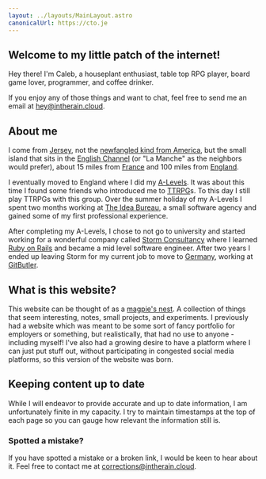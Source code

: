 ```yaml
---
layout: ../layouts/MainLayout.astro
canonicalUrl: https://cto.je
---
```



<LastUpdated filePath="src/pages/index.mdx" />

<article>

# Welcome to my little patch of the internet!

Hey there! I'm Caleb, a houseplant enthusiast, table top RPG player, board
game lover, programmer, and coffee drinker.

If you enjoy any of those things and want to chat, feel free to send me an
email at [hey@intherain.cloud](mailto:hey@intherain.cloud).

## About me

I come from [Jersey](https://en.wikipedia.org/wiki/Jersey), not
the [newfangled kind from America](https://en.wikipedia.org/wiki/New_Jersey), but the small island that sits in the [English Channel](https://en.wikipedia.org/wiki/English_Channel)
(or "La Manche" as the neighbors would prefer), about 15 miles from
[France](https://en.wikipedia.org/wiki/France) and 100 miles
from [England](https://en.wikipedia.org/wiki/England).

I eventually moved to England where I did my
[A-Levels](https://en.wikipedia.org/wiki/A-level). It was about
this time I found some friends who introduced me to
[TTRPG](https://en.wikipedia.org/wiki/Tabletop_role-playing_game)s. To this day I still play TTRPGs with this group. Over the summer
holiday of my A-Levels I spent two months working at
[The Idea Bureau](https://theideabureau.co/), a small software
agency and gained some of my first professional experience.

After completing my A-Levels, I chose to not go to university and started
working for a wonderful company called
[Storm Consultancy](https://stormconsultancy.co.uk/) where I
learned [Ruby on Rails](https://rubyonrails.org/) and became a
mid level software engineer. After two years I ended up leaving Storm for
my current job to move to
[Germany](https://en.wikipedia.org/wiki/Germany), working at
[GitButler](https://gitbutler.com/).

## What is this website?

This website can be thought of as a
[magpie's nest](/phrases/magpies-nest). A collection of
things that seem interesting, notes, small projects, and experiments. I
previously had a website which was meant to be some sort of fancy
portfolio for employers or something, but realistically, that had no use
to anyone - including myself! I've also had a growing desire to have a
platform where I can just put stuff out, without participating in
congested social media platforms, so this version of the website was born.

## Keeping content up to date

While I will endeavor to provide accurate and up to date information, I am
unfortunately finite in my capacity. I try to maintain timestamps at the
top of each page so you can gauge how relevant the information still is.

### Spotted a mistake?

If you have spotted a mistake or a broken link, I would be keen to hear
about it. Feel free to contact me at
[corrections@intherain.cloud](mailto:corrections@intherain.cloud).

</article>
